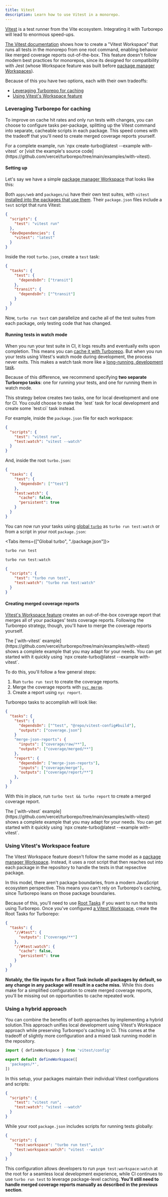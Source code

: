 ```yaml
---
title: Vitest
description: Learn how to use Vitest in a monorepo.
---
```



[Vitest](https://vitest.dev/) is a test runner from the Vite ecosystem. Integrating it with Turborepo will lead to enormous speed-ups.

[The Vitest documentation](https://vitest.dev/guide/workspace) shows how to create a "Vitest Workspace" that runs all tests in the monorepo from one root command, enabling behavior like merged coverage reports out-of-the-box. This feature doesn't follow modern best practices for monorepos, since its designed for compatibility with Jest (whose Workspace feature was built before [package manager Workspaces](/repo/docs/crafting-your-repository/structuring-a-repository)).

Because of this you have two options, each with their own tradeoffs:

- [Leveraging Turborepo for caching](#leveraging-turborepo-for-caching)
- [Using Vitest's Workspace feature](#using-vitests-workspace-feature)

### Leveraging Turborepo for caching

To improve on cache hit rates and only run tests with changes, you can choose to configure tasks per-package, splitting up the Vitest command into separate, cacheable scripts in each package. This speed comes with the tradeoff that you'll need to create merged coverage reports yourself.

<Callout>
  For a complete example, run `npx create-turbo@latest --example with-vitest` or
  [visit the example's source
  code](https://github.com/vercel/turborepo/tree/main/examples/with-vitest).
</Callout>

#### Setting up

Let's say we have a simple [package manager Workspace](/repo/docs/crafting-your-repository/structuring-a-repository) that looks like this:

<Files>
  <Folder name="apps" defaultOpen>
    <Folder name="web" defaultOpen>
      <File name="package.json" />
    </Folder>
  </Folder>
  <Folder name="packages" defaultOpen>
    <Folder name="ui" defaultOpen>
      <File name="package.json" />
    </Folder>
  </Folder>
</Files>

Both `apps/web` and `packages/ui` have their own test suites, with `vitest` [installed into the packages that use them](/repo/docs/crafting-your-repository/managing-dependencies#install-dependencies-where-theyre-used). Their `package.json` files include a `test` script that runs Vitest:

```json title="./apps/web/package.json"
{
  "scripts": {
    "test": "vitest run"
  },
  "devDependencies": {
    "vitest": "latest"
  }
}
```

Inside the root `turbo.json`, create a `test` task:

```json title="./turbo.json"
{
  "tasks": {
    "test": {
      "dependsOn": ["transit"]
    },
    "transit": {
      "dependsOn": ["^transit"]
    }
  }
}
```

Now, `turbo run test` can parallelize and cache all of the test suites from each package, only testing code that has changed.

#### Running tests in watch mode

When you run your test suite in CI, it logs results and eventually exits upon completion. This means you can [cache it with Turborepo](/repo/docs/crafting-your-repository/caching). But when you run your tests using Vitest's watch mode during development, the process never exits. This makes a watch task more like a [long-running, development task](/repo/docs/crafting-your-repository/developing-applications).

Because of this difference, we recommend specifying **two separate Turborepo tasks**: one for running your tests, and one for running them in watch mode.

<Callout>
  This strategy below creates two tasks, one for local development and one for
  CI. You could choose to make the `test` task for local development and create
  some `test:ci` task instead.
</Callout>

For example, inside the `package.json` file for each workspace:

```json title="./apps/web/package.json"
{
  "scripts": {
    "test": "vitest run",
    "test:watch": "vitest --watch"
  }
}
```

And, inside the root `turbo.json`:

```json title="./turbo.json"
{
  "tasks": {
    "test": {
      "dependsOn": ["^test"]
    },
    "test:watch": {
      "cache": false,
      "persistent": true
    }
  }
}
```

You can now run your tasks using [global `turbo`](/repo/docs/getting-started/installation#global-installation) as `turbo run test:watch` or from a script in your root `package.json`:

<Tabs items={["Global turbo", "./package.json"]}>
<Tab value="Global turbo">

```bash title="Terminal"
turbo run test

turbo run test:watch
```

</Tab>

<Tab value="./package.json">

```json title="./package.json"
{
  "scripts": {
    "test": "turbo run test",
    "test:watch": "turbo run test:watch"
  }
}
```

</Tab>

</Tabs>

#### Creating merged coverage reports

[Vitest's Workspace feature](#using-vitests-workspace-feature) creates an out-of-the-box coverage report that merges all of your packages' tests coverage reports. Following the Turborepo strategy, though, you'll have to merge the coverage reports yourself.

<Callout type="info">
  The [`with-vitest`
  example](https://github.com/vercel/turborepo/tree/main/examples/with-vitest)
  shows a complete example that you may adapt for your needs. You can get
  started with it quickly using `npx create-turbo@latest --example with-vitest`.
</Callout>

To do this, you'll follow a few general steps:

1. Run `turbo run test` to create the coverage reports.
2. Merge the coverage reports with [`nyc merge`](https://github.com/istanbuljs/nyc?tab=readme-ov-file#what-about-nyc-merge).
3. Create a report using `nyc report`.

Turborepo tasks to accomplish will look like:

```json title="./turbo.json"
{
  "tasks": {
    "test": {
      "dependsOn": ["^test", "@repo/vitest-config#build"],
      "outputs": ["coverage.json"]
    }
    "merge-json-reports": {
      "inputs": ["coverage/raw/**"],
      "outputs": ["coverage/merged/**"]
    },
    "report": {
      "dependsOn": ["merge-json-reports"],
      "inputs": ["coverage/merge"],
      "outputs": ["coverage/report/**"]
    },
  }
}
```

With this in place, run `turbo test && turbo report` to create a merged coverage report.

<Callout type="info">
  The [`with-vitest`
  example](https://github.com/vercel/turborepo/tree/main/examples/with-vitest)
  shows a complete example that you may adapt for your needs. You can get
  started with it quickly using `npx create-turbo@latest --example with-vitest`.
</Callout>

### Using Vitest's Workspace feature

The Vitest Workspace feature doesn't follow the same model as a [package manager Workspace](/repo/docs/crafting-your-repository/structuring-a-repository). Instead, it uses a root script that then reaches out into each package in the repository to handle the tests in that repsective package.

In this model, there aren't package boundaries, from a modern JavaScript ecosystem perspective. This means you can't rely on Turborepo's caching, since Turborepo leans on those package boundaries.

Because of this, you'll need to use [Root Tasks](/repo/docs/crafting-your-repository/configuring-tasks#registering-root-tasks) if you want to run the tests using Turborepo. Once you've configured [a Vitest Workspace](https://vitest.dev/guide/workspace), create the Root Tasks for Turborepo:

```json title="./turbo.json"
{
  "tasks": {
    "//#test": {
      "outputs": ["coverage/**"]
    },
    "//#test:watch": {
      "cache": false,
      "persistent": true
    }
  }
}
```

**Notably, the file inputs for a Root Task include all packages by default, so any change in any package will result in a cache miss.** While this does make for a simplified configuration to create merged coverage reports, you'll be missing out on opportunities to cache repeated work.

### Using a hybrid approach

You can combine the benefits of both approaches by implementing a hybrid solution.This approach unifies local development using Vitest's Workspace approach while preserving Turborepo's caching in CI.  This comes at the tradeoff of slightly more configuration and a mixed task running model in the repository.

```ts title="./vitest.workspace.ts"
import { defineWorkspace } from 'vitest/config'

export default defineWorkspace([
  'packages/*',
])
```

In this setup, your packages maintain their individual Vitest configurations and scripts:

```json title="./packages/ui/package.json"
{
  "scripts": {
    "test": "vitest run",
    "test:watch": "vitest --watch"
  }
}
```

While your root `package.json` includes scripts for running tests globally:

```json title="./package.json"
{
  "scripts": {
    "test:workspace": "turbo run test",
    "test:workspace:watch": "vitest --watch"
  }
}
```

This configuration allows developers to run `pnpm test:workspace:watch` at the root for a seamless local development experience, while CI continues to use `turbo run test` to leverage package-level caching. **You'll still need to handle merged coverage reports manually as described in the previous section**.
